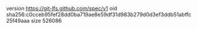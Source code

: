 version https://git-lfs.github.com/spec/v1
oid sha256:c0cceb95fef28dd0ba719ae8e59df31d983b279d0d3ef3ddb51abffc25f49aaa
size 526086
